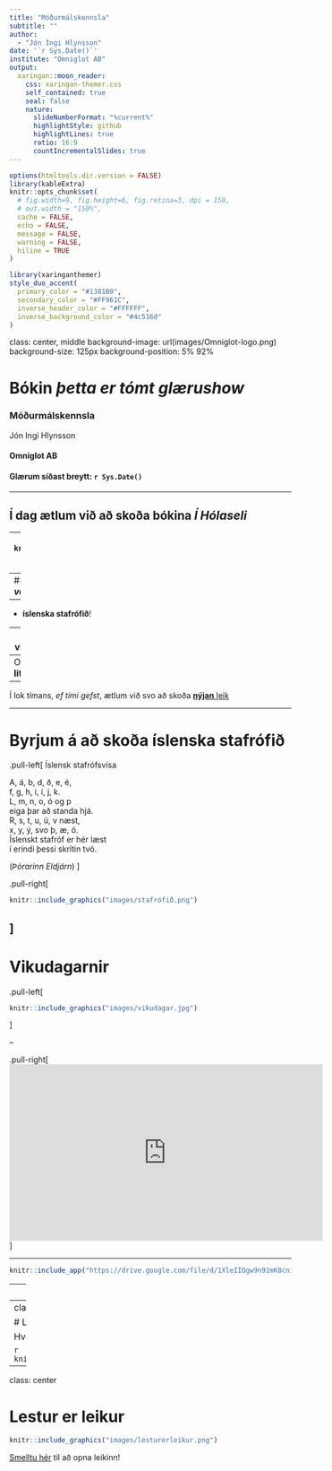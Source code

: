 ```yaml
---
title: "Móðurmálskennsla"
subtitle: ""  
author: 
  - "Jón Ingi Hlynsson"
date: '`r Sys.Date()`'
institute: "Omniglot AB"
output:
  xaringan::moon_reader:
    css: xaringan-themer.css
    self_contained: true
    seal: false
    nature:
      slideNumberFormat: "%current%"
      highlightStyle: github
      highlightLines: true
      ratio: 16:9
      countIncrementalSlides: true
---
```



```r
options(htmltools.dir.version = FALSE)
library(kableExtra)
knitr::opts_chunk$set(
  # fig.width=9, fig.height=6, fig.retina=3, dpi = 150,
  # out.width = "150%",
  cache = FALSE,
  echo = FALSE,
  message = FALSE, 
  warning = FALSE,
  hiline = TRUE
)
```

```r
library(xaringanthemer)
style_duo_accent(
  primary_color = "#1381B0",
  secondary_color = "#FF961C",
  inverse_header_color = "#FFFFFF",
  inverse_background_color = "#4c516d"
)
```

class: center, middle
background-image: url(images/Omniglot-logo.png)
background-size: 125px
background-position: 5% 92%


# Bókin *þetta er tómt glærushow*

### Móðurmálskennsla

Jón Ingi Hlynsson



#### Omniglot AB 

#### Glærum síðast breytt: `r Sys.Date()`

---


## Í dag ætlum við að skoða bókina *Í Hólaseli*  

--
```r
knitr::include_graphics("images/Listin að lesa og skrifa/Í hólaseli/forsíða.png")
```

--
### Við ætlum líka að skoða *nýja **verkefnabók***  

--
- **íslenska stafrófið**!  

--
- **vikudagana**  

--
Og **litaþrautina**!  

--
Í lok tímans, *ef tími gefst*, ætlum við svo að skoða [**nýjan** leik](https://vefir.mms.is/lestur_er_leikur/)

---

# Byrjum á að skoða íslenska stafrófið

.pull-left[
Íslensk stafrófsvísa

A, á, b, d, ð, e, é,  
f, g, h, i, í, j, k.  
L, m, n, o, ó og p  
eiga þar að standa hjá.  
R, s, t, u, ú, v næst,  
x, y, ý, svo þ, æ, ö.  
Íslenskt stafróf er hér læst  
í erindi þessi skrítin tvö.  


(*Þórarinn Eldjárn*)
]

.pull-right[
```r
knitr::include_graphics("images/stafrófið.png")
```

]
---

# Vikudagarnir

.pull-left[
```r
knitr::include_graphics("images/vikudagar.jpg")
```

]

--

.pull-right[
<iframe width="560" height="315" src="https://www.youtube.com/embed/fPorKUQdVM4?start=27" title="YouTube video player" frameborder="0" allow="accelerometer; autoplay; clipboard-write; encrypted-media; gyroscope; picture-in-picture" allowfullscreen></iframe>
]

---


```r
knitr::include_app("https://drive.google.com/file/d/1XleIIOgw9n91mK8cni4Yiqca6taCuD-L/preview", height = 600)
```



---
class: center, middle


# Skoðum nú verkefnabókina!

---
class: center, middle


# Litaþraut

Hvernig eru X-in á litin?  
En orðin?

```r
knitr::include_graphics("images/stroophrif.png")
```


---
class: center


# Lestur er leikur

```r
knitr::include_graphics("images/lesturerleikur.png")
```

[Smelltu hér](https://vefir.mms.is/lestur_er_leikur/) til að opna leikinn!